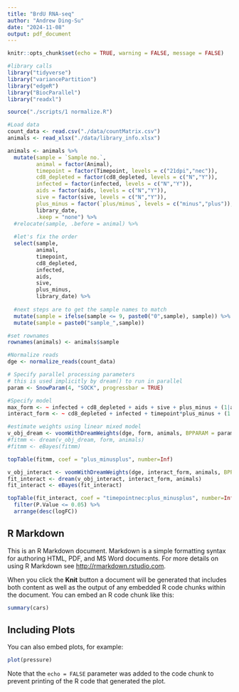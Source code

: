 ```yaml
---
title: "BrdU RNA-seq"
author: "Andrew Ding-Su"
date: "2024-11-08"
output: pdf_document
---
```


```r
knitr::opts_chunk$set(echo = TRUE, warning = FALSE, message = FALSE)

#library calls
library("tidyverse")
library("variancePartition")
library("edgeR")
library("BiocParallel")
library("readxl")

source("./scripts/1 normalize.R")

```

```r
#Load data
count_data <- read.csv("./data/countMatrix.csv")
animals <- read_xlsx("./data/library_info.xlsx") 

```
```r
animals <- animals %>%
  mutate(sample = `Sample no.`, 
         animal = factor(Animal), 
         timepoint = factor(Timepoint, levels = c("21dpi","nec")),
         cd8_depleted = factor(cd8_depleted, levels = c("N","Y")),
         infected = factor(infected, levels = c("N","Y")),
         aids = factor(aids, levels = c("N","Y")),
         sive = factor(sive, levels = c("N","Y")),
         plus_minus = factor(`plus/minus`, levels = c("minus","plus")),
         library_date,
         .keep = "none") %>%
  #relocate(sample, .before = animal) %>%
  
  #let's fix the order
  select(sample, 
         animal, 
         timepoint, 
         cd8_depleted, 
         infected, 
         aids, 
         sive, 
         plus_minus, 
         library_date) %>% 
  
  #next steps are to get the sample names to match
  mutate(sample = ifelse(sample <= 9, paste0("0",sample), sample)) %>%
  mutate(sample = paste0("sample_",sample))

#set rownames
rownames(animals) <- animals$sample
```
```r
#Normalize reads
dge <- normalize_reads(count_data)

# Specify parallel processing parameters
# this is used implicitly by dream() to run in parallel
param <- SnowParam(4, "SOCK", progressbar = TRUE)

#Specify model 
max_form <- ~ infected + cd8_depleted + aids + sive + plus_minus + (1|animal)
interact_form <- ~ cd8_depleted + infected + timepoint*plus_minus + (1|animal)

#estimate weights using linear mixed model
v_obj_dream <- voomWithDreamWeights(dge, form, animals, BPPARAM = param)
#fitmm <- dream(v_obj_dream, form, animals)
#fitmm <- eBayes(fitmm)

topTable(fitmm, coef = "plus_minusplus", number=Inf)

v_obj_interact <- voomWithDreamWeights(dge, interact_form, animals, BPPARAM = param)
fit_interact <- dream(v_obj_interact, interact_form, animals)
fit_interact <- eBayes(fit_interact)

topTable(fit_interact, coef = "timepointnec:plus_minusplus", number=Inf) %>%
  filter(P.Value <= 0.05) %>%
  arrange(desc(logFC))
```

## R Markdown

This is an R Markdown document. Markdown is a simple formatting syntax for authoring HTML, PDF, and MS Word documents. For more details on using R Markdown see <http://rmarkdown.rstudio.com>.

When you click the **Knit** button a document will be generated that includes both content as well as the output of any embedded R code chunks within the document. You can embed an R code chunk like this:

```r
summary(cars)
```

## Including Plots

You can also embed plots, for example:

```r
plot(pressure)
```

Note that the `echo = FALSE` parameter was added to the code chunk to prevent printing of the R code that generated the plot.
